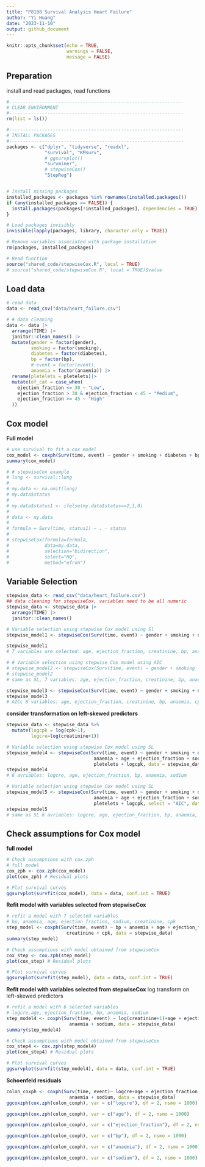 ```yaml
---
title: "P8108 Survival Analysis Heart Failure"
author: "Yi Huang"
date: "2023-11-10"
output: github_document
---
```


```r
knitr::opts_chunk$set(echo = TRUE,
                      warnings = FALSE,
                      message = FALSE)
```

## Preparation
install and read packages, read functions
```r
#----------------------------------------------------------------
# CLEAR ENVIRONMENT
#----------------------------------------------------------------
rm(list = ls())

#----------------------------------------------------------------
# INSTALL PACKAGES
#----------------------------------------------------------------
packages <- c("dplyr", "tidyverse", "readxl", 
              "survival", "KMsurv", 
              # ggsurvplot()
              "survminer",
              # stepwiseCox()
              "StepReg")


# Install missing packages
installed_packages <- packages %in% rownames(installed.packages())
if (any(installed_packages == FALSE)) {
  install.packages(packages[!installed_packages], dependencies = TRUE)
}

# Load packages invisibly
invisible(lapply(packages, library, character.only = TRUE))

# Remove variables associated with package installation
rm(packages, installed_packages)

# Read function
source("shared_code/stepwiseCox.R", local = TRUE)
# source("shared_code/stepwiseCox.R", local = TRUE)$value
```


## Load data

```r
# read data
data <- read_csv("data/heart_failure.csv")

# # data cleaning
data <- data |>
  arrange(TIME) |>
  janitor::clean_names() |>
  mutate(gender = factor(gender),
         smoking = factor(smoking),
         diabetes = factor(diabetes),
         bp = factor(bp),
         # event = factor(event),
         anaemia = factor(anaemia)) |>
  rename(pletelets = pletelets)|>
  mutate(ef_cat = case_when(
    ejection_fraction <= 30 ~ "Low",
    ejection_fraction > 30 & ejection_fraction < 45 ~ "Medium",
    ejection_fraction >= 45 ~ "High"
  ))
```

## Cox model

**Full model**
```r
# use survival to fit a cox model
cox_model <- coxph(Surv(time, event) ~ gender + smoking + diabetes + bp + anaemia + age + ejection_fraction + sodium + creatinine + pletelets + cpk, data = data)
summary(cox_model)
```


```r
# # stepwiseCox example
# lung <- survival::lung
# 
# my.data <- na.omit(lung)
# my.data$status
# 
# my.data$status1 <- ifelse(my.data$status==2,1,0)
# 
# data <- my.data
# 
# formula = Surv(time, status1) ~ . - status 
# 
# stepwiseCox(formula=formula,
#             data=my.data,
#             selection="bidirection",
#             select="HQ",
#             method="efron")
```

## Variable Selection

```r
stepwise_data <- read_csv("data/heart_failure.csv")
## data cleaning for stepwiseCox, variables need to be all numeric
stepwise_data <- stepwise_data |>
  arrange(TIME) |>
  janitor::clean_names()

# Variable selection using stepwise Cox model using Sl
stepwise_model1 <- stepwiseCox(Surv(time, event) ~ gender + smoking + diabetes + bp + anaemia + age + ejection_fraction + sodium + creatinine + pletelets + cpk, data = stepwise_data)

stepwise_model1
# 7 variables are selected: age, ejection_fraction, creatinine, bp, anaemia, cpk, sodium   

# # Variable selection using stepwise Cox model using AIC
# stepwise_model2 <- stepwiseCox(Surv(time, event) ~ gender + smoking + diabetes + bp + anaemia + age + ejection_fraction + sodium + creatinine + pletelets + cpk, select = "AIC", data = stepwise_data)
# stepwise_model2
# same as SL, 7 variables: age, ejection_fraction, creatinine, bp, anaemia, cpk, sodium   

stepwise_model3 <- stepwiseCox(Surv(time, event) ~ gender + smoking + diabetes + bp + anaemia + age + ejection_fraction + sodium + creatinine + pletelets + cpk, select = "AICc", data = stepwise_data)
stepwise_model3
# AICc 8 variables: age, ejection_fraction, creatinine, bp, anaemia, cpk, sodium, gender   
```



**consider transformation on left-skewed predictors**

```r
stepwise_data <- stepwise_data %>%
  mutate(logcpk = log(cpk+1),
         logcre=log(creatinine+1))

# Variable selection using stepwise Cox model using SL
stepwise_model4 <- stepwiseCox(Surv(time, event) ~ gender + smoking + diabetes + bp + 
                                anaemia + age + ejection_fraction + sodium + logcre + 
                                pletelets + logcpk, data = stepwise_data)
stepwise_model4
# 6 avriables: logcre, age, ejection_fraction, bp, anaemia, sodium  

# Variable selection using stepwise Cox model using SL
stepwise_model5 <- stepwiseCox(Surv(time, event) ~ gender + smoking + diabetes + bp + 
                                anaemia + age + ejection_fraction + sodium + logcre + 
                                pletelets + logcpk, select = "AIC", data = stepwise_data)
stepwise_model5
# same as SL 6 avriables: logcre, age, ejection_fraction, bp, anaemia, sodium  
```


## Check assumptions for Cox model

**full model**
```r
# Check assumptions with cox.zph
# full model
cox_zph <- cox.zph(cox_model)
plot(cox_zph) # Residual plots

# Plot survival curves
ggsurvplot(survfit(cox_model), data = data, conf.int = TRUE)
```

**Refit model with variables selected from stepwiseCox**
```r
# refit a model with 7 selected variables 
# bp, anaemia, age, ejection_fraction, sodium, creatinine, cpk
step_model <- coxph(Surv(time, event) ~ bp + anaemia + age + ejection_fraction + sodium + 
                      creatinine + cpk, data = stepwise_data)
summary(step_model)

# Check assumptions with model obtained from stepwiseCox
cox_step <- cox.zph(step_model)
plot(cox_step) # Residual plots

# Plot survival curves
ggsurvplot(survfit(step_model), data = data, conf.int = TRUE)
```

**Refit model with variables selected from stepwiseCox**
log transform on left-skewed predictors
```r
# refit a model with 6 selected variables 
# logcre,age, ejection_fraction, bp, anaemia, sodium
step_model4 <- coxph(Surv(time, event) ~ log(creatinine+1)+age + ejection_fraction + bp +
                       anaemia + sodium, data = stepwise_data)
summary(step_model4)

# Check assumptions with model obtained from stepwiseCox
cox_step4 <- cox.zph(step_model4)
plot(cox_step4) # Residual plots

# Plot survival curves
ggsurvplot(survfit(step_model4), data = data, conf.int = TRUE)
```

**Schoenfeld residuals**
```r
colon_coxph <- coxph(Surv(time, event)~ logcre+age + ejection_fraction + bp +
                       anaemia + sodium, data = stepwise_data)
ggcoxzph(cox.zph(colon_coxph), var = c("logcre"), df = 2, nsmo = 1000)

ggcoxzph(cox.zph(colon_coxph), var = c("age"), df = 2, nsmo = 1000)

ggcoxzph(cox.zph(colon_coxph), var = c("ejection_fraction"), df = 2, nsmo = 1000)

ggcoxzph(cox.zph(colon_coxph), var = c("bp"), df = 2, nsmo = 1000)

ggcoxzph(cox.zph(colon_coxph), var = c("anaemia"), df = 2, nsmo = 1000)

ggcoxzph(cox.zph(colon_coxph), var = c("sodium"), df = 2, nsmo = 1000)
```

